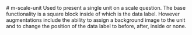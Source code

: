 
<Meta of={ScaleUnitStories} title="Molecules/scale" />
# m-scale-unit
Used to present a single unit on a scale question.  The base functionality is a square block inside of which is the data label.  However augmentations include the ability to assign a background image to the unit and to change the position of the data label to before, after, inside or none.

<Canvas of={ScaleUnitStories.MScaleUnit} />
<Controls of={ScaleUnitStories.MScaleUnit} />

